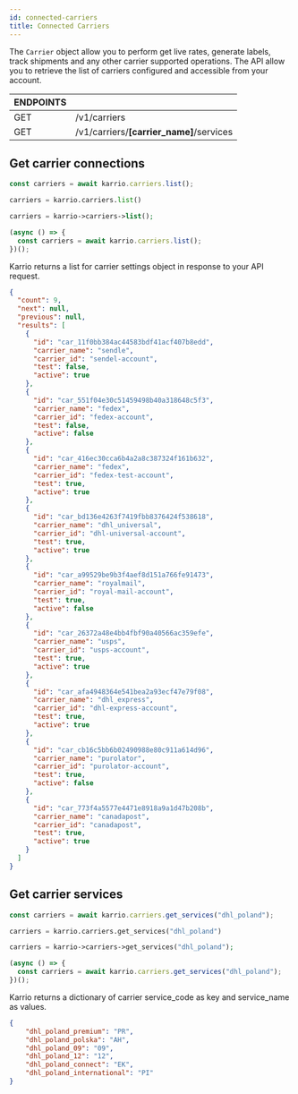 ```yaml
---
id: connected-carriers
title: Connected Carriers
---
```


The `Carrier` object allow you to perform get live rates, generate labels,
track shipments and any other carrier supported operations. The API allow you to
retrieve the list of carriers configured and accessible from your account.


<div id="tailwind">
  <table className="table-auto">
    <thead>
      <tr>
        <th>ENDPOINTS</th>
        <th></th>
      </tr>
    </thead>
    <tbody>
      <tr>
        <td>GET</td>
        <td>/v1/carriers</td>
      </tr>
      <tr>
        <td>GET</td>
        <td>/v1/carriers/<strong>[carrier_name]</strong>/services</td>
      </tr>
    </tbody>
  </table>
</div>

## Get carrier connections

<div id="tabs">
<Tabs>
<TabItem value="node" label="Node">

```javascript
const carriers = await karrio.carriers.list();
```

</TabItem>
<TabItem value="python" label="Python">

```python
carriers = karrio.carriers.list()
```

</TabItem>
<TabItem value="php" label="PHP">

```php
carriers = karrio->carriers->list();
```

</TabItem>
<TabItem value="js" label="Javascript">

```javascript
(async () => {
  const carriers = await karrio.carriers.list();
})();
```

</TabItem>
</Tabs>
</div>

Karrio returns a list for carrier settings object in response to your API request.

<div id="tabs">

```json
{
  "count": 9,
  "next": null,
  "previous": null,
  "results": [
    {
      "id": "car_11f0bb384ac44583bdf41acf407b8edd",
      "carrier_name": "sendle",
      "carrier_id": "sendel-account",
      "test": false,
      "active": true
    },
    {
      "id": "car_551f04e30c51459498b40a318648c5f3",
      "carrier_name": "fedex",
      "carrier_id": "fedex-account",
      "test": false,
      "active": false
    },
    {
      "id": "car_416ec30cca6b4a2a8c387324f161b632",
      "carrier_name": "fedex",
      "carrier_id": "fedex-test-account",
      "test": true,
      "active": true
    },
    {
      "id": "car_bd136e4263f7419fbb8376424f538618",
      "carrier_name": "dhl_universal",
      "carrier_id": "dhl-universal-account",
      "test": true,
      "active": true
    },
    {
      "id": "car_a99529be9b3f4aef8d151a766fe91473",
      "carrier_name": "royalmail",
      "carrier_id": "royal-mail-account",
      "test": true,
      "active": false
    },
    {
      "id": "car_26372a48e4bb4fbf90a40566ac359efe",
      "carrier_name": "usps",
      "carrier_id": "usps-account",
      "test": true,
      "active": true
    },
    {
      "id": "car_afa4948364e541bea2a93ecf47e79f08",
      "carrier_name": "dhl_express",
      "carrier_id": "dhl-express-account",
      "test": true,
      "active": true
    },
    {
      "id": "car_cb16c5bb6b02490988e80c911a614d96",
      "carrier_name": "purolator",
      "carrier_id": "purolator-account",
      "test": true,
      "active": false
    },
    {
      "id": "car_773f4a5577e4471e8918a9a1d47b208b",
      "carrier_name": "canadapost",
      "carrier_id": "canadapost",
      "test": true,
      "active": true
    }
  ]
}
```

</div>



## Get carrier services

<div id="tabs">
<Tabs>
<TabItem value="node" label="Node">

```javascript
const carriers = await karrio.carriers.get_services("dhl_poland");
```

</TabItem>
<TabItem value="python" label="Python">

```python
carriers = karrio.carriers.get_services("dhl_poland")
```

</TabItem>
<TabItem value="php" label="PHP">

```php
carriers = karrio->carriers->get_services("dhl_poland");
```

</TabItem>
<TabItem value="js" label="Javascript">

```javascript
(async () => {
  const carriers = await karrio.carriers.get_services("dhl_poland");
})();
```

</TabItem>
</Tabs>
</div>

Karrio returns a dictionary of carrier service_code as key and
service_name as values.

<div id="tabs">

```json
{
	"dhl_poland_premium": "PR",
	"dhl_poland_polska": "AH",
	"dhl_poland_09": "09",
	"dhl_poland_12": "12",
	"dhl_poland_connect": "EK",
	"dhl_poland_international": "PI"
}
```

</div>

